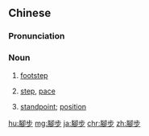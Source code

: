 {{also|脚步}}
==Chinese==
{{zh-forms|s=脚步|alt=跤步-Min Nan}}

===Pronunciation===
{{zh-pron
|m=jiǎobù
|c=goek3 bou6
|h=pfs=kiok-phu
|mn=kha-pō͘
|cat=n
}}

===Noun===
{{zh-noun}}
# [[footstep]]
# {{lb|zh|Intermediate Mandarin}} [[step]], [[pace]]
# [[standpoint]]; [[position]]

[[hu:腳步]]
[[mg:腳步]]
[[ja:腳步]]
[[chr:腳步]]
[[zh:腳步]]